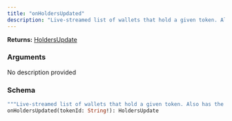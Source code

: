 ```yaml
---
title: "onHoldersUpdated"
description: "Live-streamed list of wallets that hold a given token. Also has the unique count of holders for that token."
---
```


**Returns:** [HoldersUpdate](/api-reference/types/holdersupdate)

### Arguments

<ResponseField name="tokenId" type="String!" required>
  No description provided
</ResponseField>

### Schema


```graphql 
"""Live-streamed list of wallets that hold a given token. Also has the unique count of holders for that token."""
onHoldersUpdated(tokenId: String!): HoldersUpdate
```
